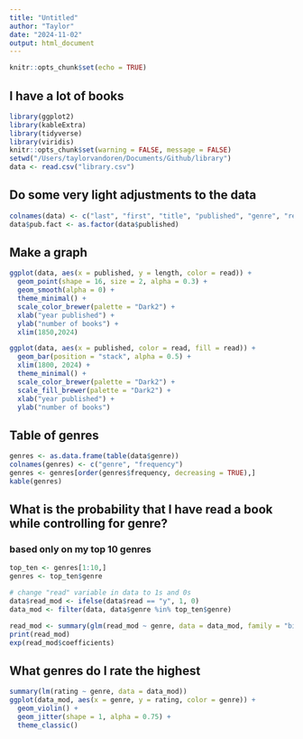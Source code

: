 ```yaml
---
title: "Untitled"
author: "Taylor"
date: "2024-11-02"
output: html_document
---
```


```r
knitr::opts_chunk$set(echo = TRUE)
```

## I have a lot of books


```r
library(ggplot2)
library(kableExtra)
library(tidyverse)
library(viridis)
knitr::opts_chunk$set(warning = FALSE, message = FALSE) 
setwd("/Users/taylorvandoren/Documents/Github/library")
data <- read.csv("library.csv")
```

## Do some very light adjustments to the data

```r
colnames(data) <- c("last", "first", "title", "published", "genre", "read", "length", "botm", "aard", "duplicates", "tbr", "rating")
data$pub.fact <- as.factor(data$published)
```

## Make a graph

``` r
ggplot(data, aes(x = published, y = length, color = read)) +
  geom_point(shape = 16, size = 2, alpha = 0.3) +
  geom_smooth(alpha = 0) +
  theme_minimal() +
  scale_color_brewer(palette = "Dark2") +
  xlab("year published") +
  ylab("number of books") +
  xlim(1850,2024)

ggplot(data, aes(x = published, color = read, fill = read)) +
  geom_bar(position = "stack", alpha = 0.5) +
  xlim(1800, 2024) +
  theme_minimal() +
  scale_color_brewer(palette = "Dark2") +
  scale_fill_brewer(palette = "Dark2") +
  xlab("year published") +
  ylab("number of books")

```

## Table of genres

``` r
genres <- as.data.frame(table(data$genre))
colnames(genres) <- c("genre", "frequency")
genres <- genres[order(genres$frequency, decreasing = TRUE),]
kable(genres)
```

## What is the probability that I have read a book while controlling for genre?
### based only on my top 10 genres

``` r

top_ten <- genres[1:10,]
genres <- top_ten$genre

# change "read" variable in data to 1s and 0s
data$read_mod <- ifelse(data$read == "y", 1, 0)
data_mod <- filter(data, data$genre %in% top_ten$genre)

read_mod <- summary(glm(read_mod ~ genre, data = data_mod, family = "binomial"))
print(read_mod)
exp(read_mod$coefficients)

```

## What genres do I rate the highest

``` r

summary(lm(rating ~ genre, data = data_mod))
ggplot(data_mod, aes(x = genre, y = rating, color = genre)) +
  geom_violin() +
  geom_jitter(shape = 1, alpha = 0.75) +
  theme_classic()

```